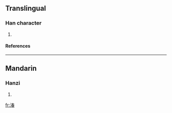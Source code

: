 ==Translingual==
===Han character===
{{Han char|rn=85|rad=水|as=09|sn=12|four=3516<sub>3</sub>|canj=水手大日 (EQKA)}}
# {{defn|Han|sort=水09}}
====References====
{{Han ref|kx=0639.050|dkj=17899|hdz=31666.100|uh=6E77|ud=28279|bh=DA50|bd=55888}}

----
==Mandarin==
===Hanzi===
{{cmn-hanzi|pin=[[chúi]] (chui2)|wg=ch'ui<sup>2</sup>}}
# {{defn|Mandarin}}

[[fr:湷]]